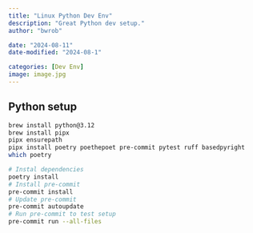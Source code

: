 ```yaml
---
title: "Linux Python Dev Env"
description: "Great Python dev setup."
author: "bwrob"

date: "2024-08-11"
date-modified: "2024-08-1"

categories: [Dev Env]
image: image.jpg
---
```


## Python setup

```bash
brew install python@3.12
brew install pipx
pipx ensurepath
pipx install poetry poethepoet pre-commit pytest ruff basedpyright
which poetry 
```

```bash
# Instal dependencies
poetry install
# Install pre-commit
pre-commit install
# Update pre-commit
pre-commit autoupdate
# Run pre-commit to test setup
pre-commit run --all-files
```
